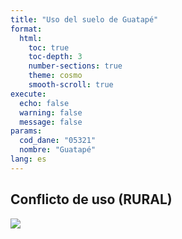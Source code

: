 ```yaml
---
title: "Uso del suelo de Guatapé"
format: 
  html:
    toc: true
    toc-depth: 3
    number-sections: true
    theme: cosmo
    smooth-scroll: true
execute:
  echo: false
  warning: false
  message: false
params:
  cod_dane: "05321"
  nombre: "Guatapé"
lang: es
---
```



## Conflicto de uso (RURAL)

![](img_r1/conf_porcentajes.png)

